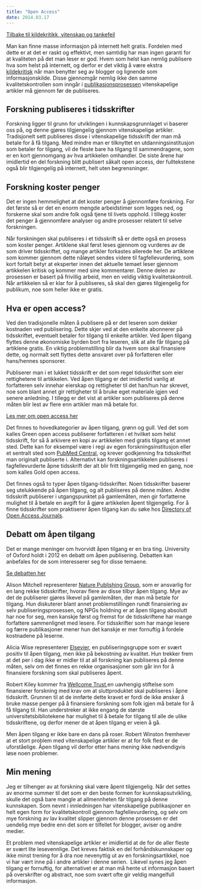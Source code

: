 ```yaml
---
title: "Open Access"
date: 2014.03.17
---
```


[Tilbake til kildekritikk, vitenskap og tankefeil](../../kildekritikk.qmd "Kildekritikk, vitenskap og tankefeil")

Man kan finne masse informasjon på internett helt gratis. Fordelen med dette er at det er raskt og effektivt, men samtidig har man ingen garanti for at kvaliteten på det man leser er god. Hvem som helst kan nemlig publisere hva som helst på internett, og derfor er det viktig å være ekstra [kildekritisk](kildekritikk-god-kilde.qmd "Kildekritikk – hva er en god kilde?") når man benytter seg av blogger og lignende som informasjonskilde. Disse gjennomgår nemlig ikke den samme kvalitetskontrollen som inngår i [publikasjonsprosessen](publikasjonsprosessen.qmd "Publikasjonsprosessen") vitenskapelige artikler må gjennom før de publiseres.

## Forskning publiseres i tidsskrifter

Forskning ligger til grunn for utviklingen i kunnskapsgrunnlaget vi baserer oss på, og denne gjøres tilgjengelig gjennom vitenskapelige artikler. Tradisjonelt sett publiseres disse i vitenskapelige tidsskrift der man må betale for å få tilgang. Med mindre man er tilknyttet en utdanningsinstitusjon som betaler for tilgang, vil de fleste bare ha tilgang til sammendragene, som er en kort gjennomgang av hva artikkelen omhandler. De siste årene har imidlertid en del forskning blitt publisert såkalt open access, der fulltekstene også blir tilgjengelig på internett, helt uten begrensninger.

## Forskning koster penger

Det er ingen hemmelighet at det koster penger å gjennomføre forskning. For det første så er det en enorm mengde arbeidstimer som legges ned, og forskerne skal som andre folk også tjene til livets opphold. I tillegg koster det penger å gjennomføre analyser og andre prosesser relatert til selve forskningen.

Når forskningen skal publiseres i et tidsskrift så er dette også en prosess som koster penger. Artiklene skal først leses gjennom og vurderes av de som driver tidsskriftet, og mange artikler forkastes allerede her. De artiklene som kommer gjennom dette nåløyet sendes videre til fagfellevurdering, som kort fortalt betyr at eksperter innen det aktuelle temaet leser gjennom artikkelen kritisk og kommer med sine kommentarer. Denne delen av prosessen er basert på frivillig arbeid, men en veldig viktig kvalitetskontroll. Når artikkelen så er klar for å publiseres, så skal den gjøres tilgjengelig for publikum, noe som heller ikke er gratis.

## Hva er open access?

Ved den tradisjonelle måten å publisere på er det leseren som dekker kostnaden ved publisering. Dette skjer ved at den enkelte abonnerer på tidsskriftet, eventuelt betaler for tilgang til enkelte artikler. Ved åpen tilgang flyttes denne økonomiske byrden bort fra leseren, slik at alle får tilgang på artiklene gratis. En viktig problemstilling blir da hvem som skal finansiere dette, og normalt sett flyttes dette ansvaret over på forfatteren eller hans/hennes sponsorer.

Publiserer man i et lukket tidsskrift er det som regel tidsskriftet som eier rettighetene til artikkelen. Ved åpen tilgang er det imidlertid vanlig at forfatteren selv innehar eierskap og rettigheter til det han/hun har skrevet, noe som blant annet gir rettigheter til å bruke eget materiale igjen ved senere anledning. I tillegg er det vist at artikler som publiseres på denne måten blir lest av flere enn artikler man må betale for.

[Les mer om open access her](http://www.phdontrack.net/share-and-publish/open-access/)

Det finnes to hovedkategorier av åpen tilgang, grønn og gull. Ved det som kalles Green open access publiserer forfatteren i et hvilket som helst tidsskrift, for så å arkivere en kopi av artikkelen med gratis tilgang et annet sted. Dette kan for eksempel være i regi av egen forskningsinstitusjon eller et sentralt sted som [PubMed Central](http://www.ncbi.nlm.nih.gov/pmc/), og krever godkjenning fra tidsskriftet man originalt publiserte i. Alternativt kan forskningsartikkelen publiseres i fagfellevurderte åpne tidsskrift der alt blir fritt tilgjengelig med en gang, noe som kalles Gold open access.

Det finnes også to typer åpen tilgang-tidsskrifter. Noen tidsskrifter baserer seg utelukkende på åpen tilgang, og alt publiseres på denne måten. Andre tidsskrift publiserer i utgangspunktet på gamlemåten, men gir forfatterne mulighet til å betale en avgift for å gjøre artikkelen åpent tilgjengelig. For å finne tidsskrifter som praktiserer åpen tilgang kan du søke hos [Directory of Open Access Journals](http://doaj.org/).

## Debatt om åpen tilgang

Det er mange meninger om hvorvidt åpen tilgang er en bra ting. University of Oxford holdt i 2012 en debatt om åpen publisering. Debatten kan anbefales for de som interesserer seg for disse temaene.

[Se debatten her](http://www.podcasts.ox.ac.uk/evolution-science-open-publishing-debate-2012-video)

Alison Mitchell representerer [Nature Publishing Group](http://www.nature.com/), som er ansvarlig for en lang rekke tidsskrifter, hvorav flere av disse tilbyr åpen tilgang. Mye av det de publiserer gjøres likevel på gamlemåten, der man må betale for tilgang. Hun diskuterer blant annet problemstillingen rundt finansiering av selv publiseringsprosessen, og NPGs holdning er at åpen tilgang absolutt har noe for seg, men kanskje først og fremst for de tidsskriftene har mange forfattere sammenlignet med lesere. For tidsskrifter som har mange lesere og færre publikasjoner mener hun det kanskje er mer fornuftig å fordele kostnadene på leserne.

Alicia Wise representerer [Elsevier](https://www.elsevier.com/), en publiseringsgruppe som er svært positiv til åpen tilgang, men ikke på bekostning av kvalitet. Hun trekker frem at det per i dag ikke er midler til at all forskning kan publiseres på denne måten, selv om det finnes en rekke organisasjoner som går inn for å finansiere forskning som skal publiseres åpent.

Robert Kiley kommer fra [Wellcome Trust](http://www.wellcome.ac.uk/index.htm),en uavhengig stiftelse som finansierer forskning med krav om at sluttproduktet skal publiseres i åpne tidsskrift. Grunnen til at de innførte dette kravet er fordi de ikke ønsker å bruke masse penger på å finansiere forskning som folk igjen må betale for å få tilgang til. Han understreker at ikke engang de største universitetsbibliotekene har mulighet til å betale for tilgang til alle de ulike tidsskriftene, og derfor mener de at åpen tilgang er veien å gå.

Men åpen tilgang er ikke bare en dans på roser. Robert Winston fremhever at et stort problem med vitenskapelige artikler er at for folk flest er de uforståelige. Åpen tilgang vil derfor etter hans mening ikke nødvendigvis løse noen problemer.

## Min mening

Jeg er tilhenger av at forskning skal være åpent tilgjengelig. Når det settes av enorme summer til det som er den beste formen for kunnskapsutvikling, skulle det også bare mangle at allmennheten får tilgang på denne kunnskapen. Som nevnt i innledningen har vitenskapelige publikasjoner en helt egen form for kvalitetskontroll gjennom fagfellevurdering, og selv om mye forskning av lav kvalitet slipper gjennom denne prosessen er det uendelig mye bedre enn det som er tilfellet for blogger, aviser og andre medier.

Et problem med vitenskapelige artikler er imidlertid at de for de aller fleste er svært lite lesevennlige. Det kreves faktisk en del forhåndskunnskaper og ikke minst trening for å dra noe nevenyttig ut av en forskningsartikkel, noe vi har vært inne på i andre artikler i denne serien.  Likevel synes jeg åpen tilgang er fornuftig, for alternativet er at man må hente ut informasjon basert på overskrifter og abstract, noe som svært ofte gir veldig mangelfull informasjon.

